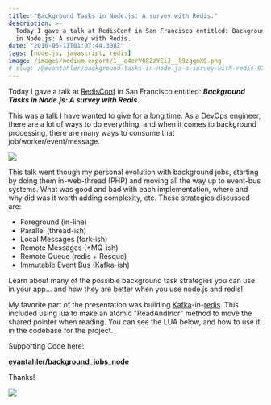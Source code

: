 ```yaml
---
title: "Background Tasks in Node.js: A survey with Redis."
description: >-
  Today I gave a talk at RedisConf in San Francisco entitled: Background Tasks
  in Node.js: A survey with Redis.
date: "2016-05-11T01:07:44.308Z"
tags: [node.js, javascript, redis]
image: /images/medium-export/1__o4crV68ZzYEiJ__l9zgqmXQ.png
# slug: /@evantahler/background-tasks-in-node-js-a-survey-with-redis-971d3575d9d2
---
```


Today I gave a talk at [RedisConf](http://redisconference.com/) in San Francisco entitled: **_Background Tasks in Node.js: A survey with Redis._**

This was a talk I have wanted to give for a long time. As a DevOps engineer, there are a lot of ways to do everything, and when it comes to background processing, there are many ways to consume that job/worker/event/message.

![](/images/medium-export/1__o4crV68ZzYEiJ__l9zgqmXQ.png)

This talk went though my personal evolution with background jobs, starting by doing them in-web-thread (PHP) and moving all the way up to event-bus systems. What was good and bad with each implementation, where and why did was it worth adding complexity, etc. These strategies discussed are:

- Foreground (in-line)
- Parallel (thread-ish)
- Local Messages (fork-ish)
- Remote Messages (\*MQ-ish)
- Remote Queue (redis + Resque)
- Immutable Event Bus (Kafka-ish)

Learn about many of the possible background task strategies you can use in your app… and how they are better when you use node.js and redis!

My favorite part of the presentation was building [Kafka](http://kafka.apache.org/)\-in-[redis](http://redis.io/). This included using lua to make an atomic "ReadAndIncr" method to move the shared pointer when reading. You can see the LUA below, and how to use it in the codebase for the project.

Supporting Code here:

[**evantahler/background_jobs_node**](https://github.com/evantahler/background_jobs_node)

Thanks!

![](/images/medium-export/1__YGoedPSrUzy2qvbqnTLSdw.png)
